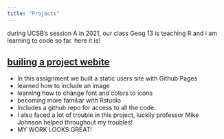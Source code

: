 ```yaml
---
title: "Projects"
---
```


<center>
<i class="fa fa-coffee" aria-hidden="true"></i>
</center>


during UCSB's session A in 2021, our class Geog 13 is teaching R and i am learning to code so far. here it is!

## [builing a project webite](https://mikejohnson51.github.io/spds/lab-01.html)

- In this assignment we built a static users site with Github Pages 
- learned how to include an image
- learning how to change font and colors to icons
- becoming more familiar with Rstudio
- Includes a github repo for access to all the code.
- I also faced a lot of trouble in this project, luckily professor Mike Johnson helped throughout my troubles!
- MY WORK LOOKS GREAT!
<center>
<i class="fa fa-coffee" aria-hidden="true"></i>
</center>
